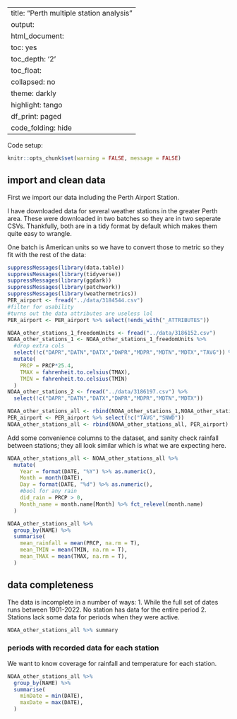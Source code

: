 
---
title: "Perth multiple station analysis"
output:
  html_document:
    toc: yes
    toc_depth: '2'
    toc_float:
      collapsed: no
    theme: darkly
    highlight: tango
    df_print: paged
    code_folding: hide
---

Code setup:
```r
knitr::opts_chunk$set(warning = FALSE, message = FALSE) 
```

## import and clean data

First we import our data including the Perth Airport Station.

I have downloaded data for several weather stations in the greater Perth area. These were downloaded in two batches so they are in two seperate CSVs. Thankfully, both are in a tidy format by default which makes them quite easy to wrangle. 

One batch is American units so we have to convert those to metric so they fit with the rest of the data:

```r
suppressMessages(library(data.table))
suppressMessages(library(tidyverse))
suppressMessages(library(ggdark))
suppressMessages(library(patchwork))
suppressMessages(library(weathermetrics))
PER_airport <- fread("../data/3184544.csv")
#filter for usability
#turns out the data attributes are useless lol
PER_airport <- PER_airport %>% select(!ends_with("_ATTRIBUTES"))

NOAA_other_stations_1_freedomUnits <- fread("../data/3186152.csv")
NOAA_other_stations_1 <- NOAA_other_stations_1_freedomUnits %>% 
  #drop extra cols
  select(!c("DAPR","DATN","DATX","DWPR","MDPR","MDTN","MDTX","TAVG")) %>% 
  mutate(
    PRCP = PRCP*25.4,
    TMAX = fahrenheit.to.celsius(TMAX),
    TMIN = fahrenheit.to.celsius(TMIN)
  )
NOAA_other_stations_2 <- fread("../data/3186197.csv") %>% 
  select(!c("DAPR","DATN","DATX","DWPR","MDPR","MDTN","MDTX"))

NOAA_other_stations_all <- rbind(NOAA_other_stations_1,NOAA_other_stations_2)
PER_airport <- PER_airport %>% select(!c("TAVG","SNWD"))
NOAA_other_stations_all <- rbind(NOAA_other_stations_all, PER_airport)
```

Add some convenience columns to the dataset, and sanity check rainfall between stations; they all look similar which is what we are expecting here.
```r
NOAA_other_stations_all <- NOAA_other_stations_all %>% 
  mutate(
    Year = format(DATE, "%Y") %>% as.numeric(),
    Month = month(DATE),
    Day = format(DATE, "%d") %>% as.numeric(),
    #bool for any rain
    did_rain = PRCP > 0,
    Month_name = month.name[Month] %>% fct_relevel(month.name)
  )

NOAA_other_stations_all %>% 
  group_by(NAME) %>% 
  summarise(
    mean_rainfall = mean(PRCP, na.rm = T),
    mean_TMIN = mean(TMIN, na.rm = T),
    mean_TMAX = mean(TMAX, na.rm = T),
  )
```

## data completeness

The data is incomplete in a number of ways:
1. While the full set of dates runs between 1901-2022. No station has data for the entire period
2. Stations lack some data for periods when they were active.

```r
NOAA_other_stations_all %>% summary
```

### periods with recorded data for each station

We want to know coverage for rainfall and temperature for each station.

```r
NOAA_other_stations_all %>% 
  group_by(NAME) %>% 
  summarise(
    minDate = min(DATE),
    maxDate = max(DATE),
  )
```


